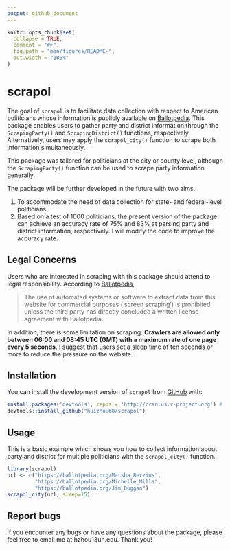 ```yaml
---
output: github_document
---
```


<!-- README.md is generated from README.Rmd. Please edit that file -->

```r
knitr::opts_chunk$set(
  collapse = TRUE,
  comment = "#>",
  fig.path = "man/figures/README-",
  out.width = "100%"
)
```

# scrapol

<!-- badges: start -->
<!-- badges: end -->

The goal of `scrapol` is to facilitate data collection with respect to American politicians whose information is publicly available on [Ballotpedia](https://ballotpedia.org/). This package enables users to gather party and district information through the `ScrapingParty()` and `ScrapingDistrict()` functions, respectively. Alternatively, users may apply the `scrapol_city()` function to scrape both information simultaneously.

This package was tailored for politicians at the city or county level, although the `ScrapingParty()` function can be used to scrape party information generally. 

The package will be further developed in the future with two aims.

1. To accommodate the need of data collection for state- and federal-level politicians.
2. Based on a test of 1000 politicians, the present version of the package can achieve an accuracy rate of 75% and 83% at parsing party and district information, respectively. I will modify the code to improve the accuracy rate.

## Legal Concerns

Users who are interested in scraping with this package should attend to legal responsibility. According to [Ballotpedia](https://ballotpedia.org/Ballotpedia:General_disclaimer),

> The use of automated systems or software to extract data from this website for commercial purposes ('screen scraping') is prohibited unless the third party has directly concluded a written license agreement with Ballotpedia.

In addition, there is some limitation on scraping. **Crawlers are allowed only between 06:00 and 08:45 UTC (GMT) with a maximum rate of one page every 5 seconds**. I suggest that users set a sleep time of ten seconds or more to reduce the pressure on the website.

## Installation

You can install the development version of `scrapol` from [GitHub](https://github.com/) with:

``` r
install.packages('devtools', repos = 'http://cran.us.r-project.org') # if not already installed
devtools::install_github("huizhou68/scrapol")
```

## Usage

This is a basic example which shows you how to collect information about party and district for multiple politicians with the `scrapol_city()` function.

```r
library(scrapol)
url <- c("https://ballotpedia.org/Marsha_Berzins",
         "https://ballotpedia.org/Michelle_Mills",
         "https://ballotpedia.org/Jim_Duggan")
scrapol_city(url, sleep=15)
```


## Report bugs

If you encounter any bugs or have any questions about the package, please feel free to email me at hzhou13<at>uh.edu. Thank you!
